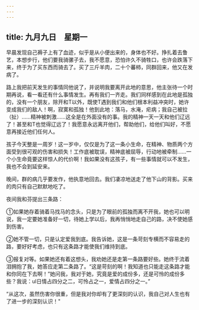 ```yaml
---
---
---
```

title: 九月九日　星期一
---




早晨发现自己褥子上有了血迹，似乎是从小便出来的，身体也不好。挣扎着去鲁艺，本想步行，他们要我骑骡子去，我不愿意，恐怕许久不骑牲口，也许会跌落下来，终于为了买东西而骑去了。买了三斤羊肉，二十个蕃柿，同群回来，他又在发病了。

路上我把前天发生的事情同他说了，并说明我要离开此地的意思，他主张待一个时期再说，看一看还有什么事情发生。再有我们一齐走。我们同样感到在此地是孤独的，没有一个朋友，除开和T以外，既使T遇到我们和他们根本利益冲突时，她许变成我们的敌人！啊，寂寞和孤独！他到此地：落马，水淹，疟病；我自己被拉（扯）……精神被刺激……这全是在外面没有的事。我的精神一天一天和他们辽远了！甚至和T也觉得辽远了！我愿意永远离开他们，帮助他们，给他们叫好，不愿意再接近他们任何人。

孩子今天整是一周岁！这一岁中，仅仅是为了这一条小生命，在精神、物质两个方面受到很可观的伤害和损失！工作底被耽误，精神底被屈辱，行动地被牵制……一个小生命竟要这样惊人的代价啊！我如果没有这孩子，有一些事情就可以不发生，我也不会到延安来。

晚间，群的病几乎要发作，他执意地回去。我们凄凉地送走了他下山的背影。买来的肉只有自己默默地吃了。



夜间我和芬提出三条路：

①如果她存着骑着马找马的念头，只是为了眼前的孤独而离不开我，她也可以明说，我一定要她准备好一切，待她上学以后，我再悄悄地走自己的路，决不使她感到伤害。

②她不管一切，只是认定爱我到底。我告诉她，这是一条苛刻专横而不容易走的路，要好好考虑，也只有这条路才能使我们维持到底。

③报复对等。如果她还有着这想头，我劝她还是走第一条路要好些。她终于流着泪拥抱了我，她答应走第二条路了。“这是苛刻的啊！我知道也只能走这条路才能和你同在下去啊！”她问我，我对于她，究竟是爱的成份多，还是可怜的成份多些？我说：ul日情占四分之二，可怜占之一，爱情占四分之一。”

“从这次，虽然伤害你很重，但是我对你却有了更深刻的认识，我自己对人生也有了进一步的深刻认识！"